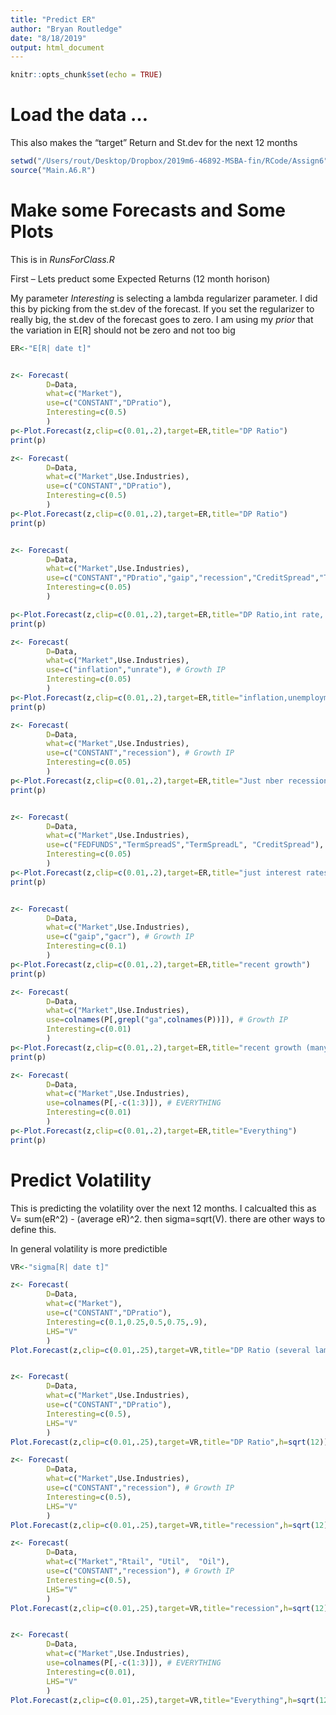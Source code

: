 ```yaml
---
title: "Predict ER"
author: "Bryan Routledge"
date: "8/18/2019"
output: html_document
---
```


```r
knitr::opts_chunk$set(echo = TRUE)
```

# Load the data ... 
This also makes the "target" Return and St.dev for the next 12 months

```r
setwd("/Users/rout/Desktop/Dropbox/2019m6-46892-MSBA-fin/RCode/Assign6") 
source("Main.A6.R")

```

# Make some Forecasts and Some Plots 
This is in *RunsForClass.R* 

First -- Lets preduct some Expected Returns (12 month horison)

My parameter *Interesting* is selecting a lambda regularizer parameter.
I did this by picking from the st.dev of the forecast.  If you set
the regularizer to really big, the st.dev of the forecast goes to zero.
I am using my *prior* that the variation in E[R] should not be zero and not too big

```r
ER<-"E[R| date t]"


z<- Forecast(
		D=Data,
		what=c("Market"),
		use=c("CONSTANT","DPratio"),
		Interesting=c(0.5)   
		)
p<-Plot.Forecast(z,clip=c(0.01,.2),target=ER,title="DP Ratio")
print(p)

z<- Forecast(
		D=Data,
		what=c("Market",Use.Industries),
		use=c("CONSTANT","DPratio"),
		Interesting=c(0.5)   
		)
p<-Plot.Forecast(z,clip=c(0.01,.2),target=ER,title="DP Ratio")
print(p)


z<- Forecast(
		D=Data,
		what=c("Market",Use.Industries),
		use=c("CONSTANT","PDratio","gaip","recession","CreditSpread","TermSpreadL","unrate"),
		Interesting=c(0.05)
		)

p<-Plot.Forecast(z,clip=c(0.01,.2),target=ER,title="DP Ratio,int rate, unemployment")		
print(p)

z<- Forecast(
		D=Data,
		what=c("Market",Use.Industries),
		use=c("inflation","unrate"), # Growth IP 
		Interesting=c(0.05)
		)
p<-Plot.Forecast(z,clip=c(0.01,.2),target=ER,title="inflation,unemployment")
print(p)

z<- Forecast(
		D=Data,
		what=c("Market",Use.Industries),
		use=c("CONSTANT","recession"), # Growth IP 
		Interesting=c(0.05)
		)
p<-Plot.Forecast(z,clip=c(0.01,.2),target=ER,title="Just nber recession {1,0}")
print(p)


z<- Forecast(
		D=Data,
		what=c("Market",Use.Industries),
		use=c("FEDFUNDS","TermSpreadS","TermSpreadL", "CreditSpread"), # Growth IP 
		Interesting=c(0.05)
		)
p<-Plot.Forecast(z,clip=c(0.01,.2),target=ER,title="just interest rates")
print(p)


z<- Forecast(
		D=Data,
		what=c("Market",Use.Industries),
		use=c("gaip","gacr"), # Growth IP 
		Interesting=c(0.1)
		)
p<-Plot.Forecast(z,clip=c(0.01,.2),target=ER,title="recent growth")
print(p)

z<- Forecast(
		D=Data,
		what=c("Market",Use.Industries),
		use=colnames(P[,grepl("ga",colnames(P))]), # Growth IP 
		Interesting=c(0.01)
		)
p<-Plot.Forecast(z,clip=c(0.01,.2),target=ER,title="recent growth (many)")	
print(p)

z<- Forecast(
		D=Data,
		what=c("Market",Use.Industries),
		use=colnames(P[,-c(1:3)]), # EVERYTHING
		Interesting=c(0.01)
		)
p<-Plot.Forecast(z,clip=c(0.01,.2),target=ER,title="Everything")		
print(p)


```

# Predict Volatility

This is predicting the volatility over the next 12 months.  I calcualted this as V= sum(eR^2) - (average eR)^2. then sigma=sqrt(V).  there are other ways to define this.  

In general volatility is more predictible

```r

VR<-"sigma[R| date t]"

z<- Forecast(
		D=Data,
		what=c("Market"),
		use=c("CONSTANT","DPratio"),
		Interesting=c(0.1,0.25,0.5,0.75,.9),
		LHS="V"
		)
Plot.Forecast(z,clip=c(0.01,.25),target=VR,title="DP Ratio (several lambda)",h=sqrt(12),highlight="")


z<- Forecast(
		D=Data,
		what=c("Market",Use.Industries),
		use=c("CONSTANT","DPratio"),
		Interesting=c(0.5),
		LHS="V"
		)
Plot.Forecast(z,clip=c(0.01,.25),target=VR,title="DP Ratio",h=sqrt(12))

z<- Forecast(
		D=Data,
		what=c("Market",Use.Industries),
		use=c("CONSTANT","recession"), # Growth IP 
		Interesting=c(0.5),
		LHS="V"
		)
Plot.Forecast(z,clip=c(0.01,.25),target=VR,title="recession",h=sqrt(12))

z<- Forecast(
		D=Data,
		what=c("Market","Rtail", "Util",  "Oil"),
		use=c("CONSTANT","recession"), # Growth IP 
		Interesting=c(0.5),
		LHS="V"
		)
Plot.Forecast(z,clip=c(0.01,.25),target=VR,title="recession",h=sqrt(12))


z<- Forecast(
		D=Data,
		what=c("Market",Use.Industries),
		use=colnames(P[,-c(1:3)]), # EVERYTHING
		Interesting=c(0.01),
		LHS="V"
		)
Plot.Forecast(z,clip=c(0.01,.25),target=VR,title="Everything",h=sqrt(12))
	

```
